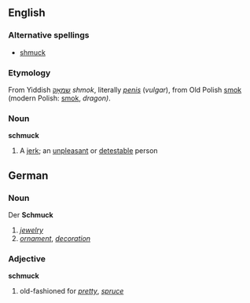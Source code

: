 ==English==
===Alternative spellings===
* [[shmuck]]

===Etymology===
From Yiddish [[שמאָק]] ''shmok'', literally ''[[penis]]'' (''vulgar''), from Old Polish [[smok]] (modern Polish: [[smok]], ''dragon)''.

===Noun===
'''schmuck'''
#A [[jerk]]; an [[unpleasant]] or [[detest]]able person


==German==
===Noun===
Der '''Schmuck'''
#''[[jewelry]]''
#''[[ornament]]'', ''[[decoration]]''
===Adjective===
'''schmuck'''
# old-fashioned for ''[[pretty]]'', ''[[spruce]]''